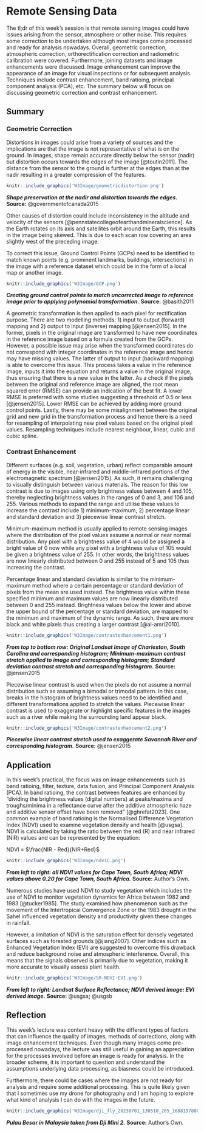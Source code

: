 # Remote Sensing Data

The tl;dr of this week’s session is that remote sensing images could have issues arising from the sensor, atmosphere or other noise. This requires some correction to be undertaken although most images come processed and ready for analysis nowadays. Overall, geometric correction, atmospheric correction, orthorectification correction and radiometric calibration were covered. Furthermore, joining datasets and image enhancements were discussed. Image enhancement can improve the appearance of an image for visual inspections or for subsequent analysis. Techniques include contrast enhancement, band ratioing, principal component analysis (PCA), etc. The summary below will focus on discussing geometric correction and contrast enhancement.

## Summary

### Geometric Correction

Distortions in images could arise from a variety of sources and the implications are that the image is not representative of what is on the ground. In images, shape remain accurate directly below the sensor (nadir) but distortion occurs towards the edges of the image [@toutin2011]. The distance from the sensor to the ground is further at the edges than at the nadir resulting in a greater compression of the features.

```{r echo=FALSE, out.width='30%', fig.align='center'}
knitr::include_graphics('W3Image/geometricdistortion.png')
```

***Shape preservation at the nadir and distortion towards the edges.*** **Source:** @governmentofcanada2015

Other causes of distortion could include inconsistency in the altitude and velocity of the sensors [@pennstatecollegeofearthandmineralscience]. As the Earth rotates on its axis and satellites orbit around the Earth, this results in the image being skewed. This is due to each scan row covering an area slightly west of the preceding image.

To correct this issue, Ground Control Points (GCPs) need to be identified to match known points (e.g. prominent landmarks, buildings, intersections) in the image with a reference dataset which could be in the form of a local map or another image.

```{r echo=FALSE, out.width='90%', fig.align='center'}
knitr::include_graphics('W3Image/GCP.png')
```

***Creating ground control points to match uncorrected image to reference image prior to applying polynomial transformation.*** **Source:** @basith2011

A geometric transformation is then applied to each pixel for rectification purpose. There are two modelling methods: 1) input to output (forward) mapping and 2) output to input (inverse) mapping [@jensen2015]. In the former, pixels in the original image are transformed to have new coordinates in the reference image based on a formula created from the GCPs. However, a possible issue may arise when the transformed coordinates do not correspond with integer coordinates in the reference image and hence may have missing values. The latter of output to input (backward mapping) is able to overcome this issue. This process takes a value in the reference image, inputs it into the equation and returns a value in the original image, thus ensuring that there is a new value in the latter. As a check if the pixels between the original and reference image are aligned, the root mean squared error (RMSE) can provide an indication of the best fit. A lower RMSE is preferred with some studies suggesting a threshold of 0.5 or less [@jensen2015]. Lower RMSE can be achieved by adding more ground control points. Lastly, there may be some misalignment between the original grid and new grid in the transformation process and hence there is a need for resampling of interpolating new pixel values based on the original pixel values. Resampling techniques include nearest neighbour, linear, cubic and cubic spline.

### Contrast Enhancement

Different surfaces (e.g. soil, vegetation, urban) reflect comparable amount of energy in the visible, near-infrared and middle-infrared portions of the electromagnetic spectrum [@jensen2015]. As such, it remains challenging to visually distinguish between various materials. The reason for this low contrast is due to images using only brightness values between 4 and 105, thereby neglecting brightness values in the ranges of 0 and 3, and 106 and 255. Various methods to expand the range and utilise these values to increase the contrast include 1) minimum-maximum, 2) percentage linear and standard deviation and 3) piecewise linear contrast stretch.

Minimum-maximum method is usually applied to remote sensing images where the distribution of the pixel values assume a normal or near normal distribution. Any pixel with a brightness value of 4 would be assigned a bright value of 0 now while any pixel with a brightness value of 105 would be given a brightness value of 255. In other words, the brightness values are now linearly distributed between 0 and 255 instead of 5 and 105 thus increasing the contrast.

Percentage linear and standard deviation is similar to the minimum-maximum method where a certain percentage or standard deviation of pixels from the mean are used instead. The brightness value within these specified minimum and maximum values are now linearly distributed between 0 and 255 instead. Brightness values below the lower and above the upper bound of the percentage or standard deviation, are mapped to the minimum and maximum of the dynamic range. As such, there are more black and white pixels thus creating a larger contrast [@al-amri2010].

```{r echo=FALSE, out.width='100%', fig.align='center'}
knitr::include_graphics('W3Image/contrastenhancement1.png')
```

***From top to bottom row: Original Landsat Image of Charleston, South Carolina and corresponding histogram; Minimum-maximum contrast stretch applied to image and corresponding histogram; Standard deviation contrast stretch and corresponding histogram.*** **Source:** @jensen2015

Piecewise linear contrast is used when the pixels do not assume a normal distribution such as assuming a bimodal or trimodal pattern. In this case, breaks in the histogram of brightness values need to be identified and different transformations applied to stretch the values. Piecewise linear contrast is used to exaggerate or highlight specific features in the images such as a river while making the surrounding land appear black.

```{r echo=FALSE, out.width='100%', fig.align='center'}
knitr::include_graphics('W3Image/contrastenhancement2.png')
```

***Piecewise linear contrast stretch used to exaggerate Savannah River and corresponding histogram.*** **Source:** @jensen2015

## Application

In this week’s practical, the focus was on image enhancements such as band ratioing, filter, texture, data fusion, and Principal Component Analysis (PCA). In band ratioing, the contrast between features are enhanced by “dividing the brightness values (digital numbers) at peaks/maxima and troughs/minima in a reflectance curve after the additive atmospheric haze and additive sensor offset have been removed” [@ghrefat2023]. One common example of band ratioing is the Normalised Difference Vegetation Index (NDVI) used to examine vegetation density and health [@usgsa]. NDVI is calculated by taking the ratio between the red (R) and near infrared (NIR) values and can be represented by the equation:

NDVI = $\frac{NIR - Red}{NIR+Red}$

```{r echo=FALSE, out.width='100%', fig.align='center'}
knitr::include_graphics('W3Image/ndviC.png')
```

***From left to right: all NDVI values for Cape Town, South Africa; NDVI values above 0.20 for Cape Town, South Africa.*** **Source:** Author's Own.

Numerous studies have used NDVI to study vegetation which includes the use of NDVI to monitor vegetation dynamics for Africa between 1982 and 1983 [@tucker1985]. The study examined how phenomenon such as the movement of the Intertropical Convergence Zone or the 1983 drought in the Sahel influenced vegetation density and productivity given these changes in rainfall.

However, a limitation of NDVI is the saturation effect for densely vegetated surfaces such as forested grounds [@jiang2007]. Other indices such as Enhanced Vegetation Index (EVI) are suggested to overcome this drawback and reduce background noise and atmospheric interference. Overall, this means that the signals observed is primarily due to vegetation, making it more accurate to visually assess plant health.

```{r echo=FALSE, out.width='100%', fig.align='center'}
knitr::include_graphics('W3Image/SR-NDVI-EVI.png')
```

***From left to right: Landsat Surface Reflectance; NDVI derived image: EVI derived image.*** **Source:** @usgsa**;** @usgsb

## Reflection

This week’s lecture was content heavy with the different types of factors that can influence the quality of images, methods of corrections, along with image enhancement techniques. Even though many images come pre-processed nowadays, the lecture was still useful in gaining an appreciation for the processes involved before an image is ready for analysis. In the broader scheme, it is important to question and understand the assumptions underlying data processing, as biasness could be introduced.

Furthermore, there could be cases where the images are not ready for analysis and require some additional processing. This is quite likely given that I sometimes use my drone for photography and I am hoping to explore what kind of analysis I can do with the images in the future.

```{r echo=FALSE, out.width='100%', fig.align='center'}
knitr::include_graphics('W3Image/dji_fly_20230701_130510_265_1688197880870_photo_optimized.jpg')
```

***Pulau Besar in Malaysia taken from Dji Mini 2.*** **Source:** Author's Own.
